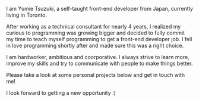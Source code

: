 I am Yumie Tsuzuki, a self-taught front-end developer from Japan, currently living in Toronto.

After working as a technical consultant for nearly 4 years, I realized my curious to programming was growing bigger and decided to fully commit my time to teach myself programming to get a front-end developer job. I fell in love programming shortly after and made sure this was a right choice.

I am hardworker, ambitious and coorporative. I always strive to learn more, improve my skills and try to communicate with people to make things better.

Please take a look at some personal projects below and get in touch with me!

I look forward to getting a new opportunity :)
